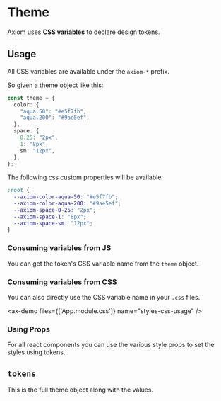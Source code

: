 # Theme

Axiom uses **CSS variables** to declare design tokens.

## Usage

All CSS variables are available under the `axiom-*` prefix.

So given a theme object like this:

```ts
const theme = {
  color: {
    "aqua.50": "#e5f7fb",
    "aqua.200": "#9ae5ef",
  },
  space: {
    0.25: "2px",
    1: "8px",
    sm: "12px",
  },
};
```

The following css custom properties will be available:

```css
:root {
  --axiom-color-aqua-50: "#e5f7fb";
  --axiom-color-aqua-200: "#9ae5ef";
  --axiom-space-0-25: "2px";
  --axiom-space-1: "8px";
  --axiom-space-sm: "12px";
}
```

### Consuming variables from JS

You can get the token's CSS variable name from the `theme` object.

<ax-demo name="styles-js-usage" />

### Consuming variables from CSS

You can also directly use the CSS variable name in your `.css` files.

<ax-demo files={['App.module.css']} name="styles-css-usage" />

### Using Props

For all react components you can use the various style props to set the styles using tokens.

<ax-demo name="styles-prop-usage" />

## `tokens`

This is the full theme object along with the values.

<ax-code file="packages/react/src/styles/tokens.ts" />
